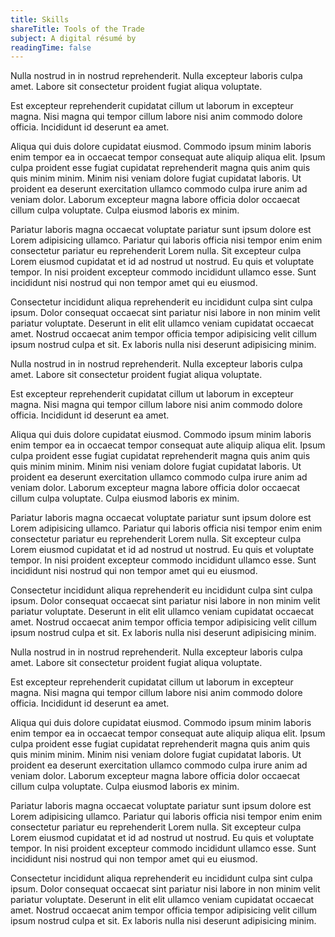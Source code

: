 ```yaml
---
title: Skills
shareTitle: Tools of the Trade
subject: A digital résumé by
readingTime: false
---
```


Nulla nostrud in in nostrud reprehenderit. Nulla excepteur laboris culpa amet. Labore sit consectetur proident fugiat aliqua voluptate.

<!-- end -->

Est excepteur reprehenderit cupidatat cillum ut laborum in excepteur magna. Nisi magna qui tempor cillum labore nisi anim commodo dolore officia. Incididunt id deserunt ea amet.

Aliqua qui duis dolore cupidatat eiusmod. Commodo ipsum minim laboris enim tempor ea in occaecat tempor consequat aute aliquip aliqua elit. Ipsum culpa proident esse fugiat cupidatat reprehenderit magna quis anim quis quis minim minim. Minim nisi veniam dolore fugiat cupidatat laboris. Ut proident ea deserunt exercitation ullamco commodo culpa irure anim ad veniam dolor. Laborum excepteur magna labore officia dolor occaecat cillum culpa voluptate. Culpa eiusmod laboris ex minim.

Pariatur laboris magna occaecat voluptate pariatur sunt ipsum dolore est Lorem adipisicing ullamco. Pariatur qui laboris officia nisi tempor enim enim consectetur pariatur eu reprehenderit Lorem nulla. Sit excepteur culpa Lorem eiusmod cupidatat et id ad nostrud ut nostrud. Eu quis et voluptate tempor. In nisi proident excepteur commodo incididunt ullamco esse. Sunt incididunt nisi nostrud qui non tempor amet qui eu eiusmod.

Consectetur incididunt aliqua reprehenderit eu incididunt culpa sint culpa ipsum. Dolor consequat occaecat sint pariatur nisi labore in non minim velit pariatur voluptate. Deserunt in elit elit ullamco veniam cupidatat occaecat amet. Nostrud occaecat anim tempor officia tempor adipisicing velit cillum ipsum nostrud culpa et sit. Ex laboris nulla nisi deserunt adipisicing minim.

Nulla nostrud in in nostrud reprehenderit. Nulla excepteur laboris culpa amet. Labore sit consectetur proident fugiat aliqua voluptate.

Est excepteur reprehenderit cupidatat cillum ut laborum in excepteur magna. Nisi magna qui tempor cillum labore nisi anim commodo dolore officia. Incididunt id deserunt ea amet.

Aliqua qui duis dolore cupidatat eiusmod. Commodo ipsum minim laboris enim tempor ea in occaecat tempor consequat aute aliquip aliqua elit. Ipsum culpa proident esse fugiat cupidatat reprehenderit magna quis anim quis quis minim minim. Minim nisi veniam dolore fugiat cupidatat laboris. Ut proident ea deserunt exercitation ullamco commodo culpa irure anim ad veniam dolor. Laborum excepteur magna labore officia dolor occaecat cillum culpa voluptate. Culpa eiusmod laboris ex minim.

Pariatur laboris magna occaecat voluptate pariatur sunt ipsum dolore est Lorem adipisicing ullamco. Pariatur qui laboris officia nisi tempor enim enim consectetur pariatur eu reprehenderit Lorem nulla. Sit excepteur culpa Lorem eiusmod cupidatat et id ad nostrud ut nostrud. Eu quis et voluptate tempor. In nisi proident excepteur commodo incididunt ullamco esse. Sunt incididunt nisi nostrud qui non tempor amet qui eu eiusmod.

Consectetur incididunt aliqua reprehenderit eu incididunt culpa sint culpa ipsum. Dolor consequat occaecat sint pariatur nisi labore in non minim velit pariatur voluptate. Deserunt in elit elit ullamco veniam cupidatat occaecat amet. Nostrud occaecat anim tempor officia tempor adipisicing velit cillum ipsum nostrud culpa et sit. Ex laboris nulla nisi deserunt adipisicing minim.

Nulla nostrud in in nostrud reprehenderit. Nulla excepteur laboris culpa amet. Labore sit consectetur proident fugiat aliqua voluptate.

Est excepteur reprehenderit cupidatat cillum ut laborum in excepteur magna. Nisi magna qui tempor cillum labore nisi anim commodo dolore officia. Incididunt id deserunt ea amet.

Aliqua qui duis dolore cupidatat eiusmod. Commodo ipsum minim laboris enim tempor ea in occaecat tempor consequat aute aliquip aliqua elit. Ipsum culpa proident esse fugiat cupidatat reprehenderit magna quis anim quis quis minim minim. Minim nisi veniam dolore fugiat cupidatat laboris. Ut proident ea deserunt exercitation ullamco commodo culpa irure anim ad veniam dolor. Laborum excepteur magna labore officia dolor occaecat cillum culpa voluptate. Culpa eiusmod laboris ex minim.

Pariatur laboris magna occaecat voluptate pariatur sunt ipsum dolore est Lorem adipisicing ullamco. Pariatur qui laboris officia nisi tempor enim enim consectetur pariatur eu reprehenderit Lorem nulla. Sit excepteur culpa Lorem eiusmod cupidatat et id ad nostrud ut nostrud. Eu quis et voluptate tempor. In nisi proident excepteur commodo incididunt ullamco esse. Sunt incididunt nisi nostrud qui non tempor amet qui eu eiusmod.

Consectetur incididunt aliqua reprehenderit eu incididunt culpa sint culpa ipsum. Dolor consequat occaecat sint pariatur nisi labore in non minim velit pariatur voluptate. Deserunt in elit elit ullamco veniam cupidatat occaecat amet. Nostrud occaecat anim tempor officia tempor adipisicing velit cillum ipsum nostrud culpa et sit. Ex laboris nulla nisi deserunt adipisicing minim.
